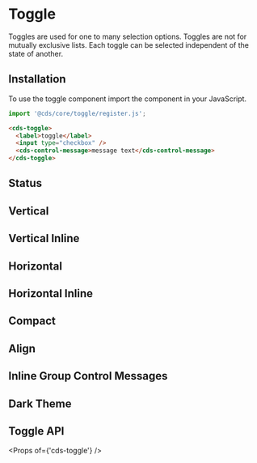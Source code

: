 
<Meta title="Forms/Toggle" />

# Toggle

Toggles are used for one to many selection options. Toggles are not for
mutually exclusive lists. Each toggle can be selected independent of the
state of another.

## Installation

To use the toggle component import the component in your JavaScript.

```typescript
import '@cds/core/toggle/register.js';
```

```html
<cds-toggle>
  <label>toggle</label>
  <input type="checkbox" />
  <cds-control-message>message text</cds-control-message>
</cds-toggle>
```

<Preview>
  <Story id="stories-toggle--toggle" />
</Preview>

## Status

<Preview>
  <Story id="stories-toggle--status" />
</Preview>

## Vertical

<Preview>
  <Story id="stories-toggle--vertical-group" />
</Preview>

## Vertical Inline

<Preview>
  <Story id="stories-toggle--vertical-inline-group" />
</Preview>

## Horizontal

<Preview>
  <Story id="stories-toggle--horizontal-group" />
</Preview>

## Horizontal Inline

<Preview>
  <Story id="stories-toggle--horizontal-inline-group" />
</Preview>

## Compact

<Preview>
  <Story id="stories-toggle--compact-group" />
</Preview>

## Align

<Preview>
  <Story id="stories-toggle--toggle-align" />
</Preview>

## Inline Group Control Messages

<Preview>
  <Story id="stories-toggle--inline-group-control-messages" />
</Preview>

## Dark Theme

<Preview>
  <Story id="stories-toggle--dark-theme" />
</Preview>

## Toggle API

<Props of={'cds-toggle'} />
